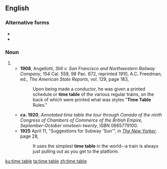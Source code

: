 {{also|timetable|time-table}}
==English==

===Alternative forms===
* {{l|en|time-table}}
* {{l|en|timetable}}

===Noun===
{{en-noun|s|head=[[time]] [[table]]}}
# {{alternative spelling of|timetable|lang=en}}
#* '''1908''', Angellotti, ''Still v. San Francisco and Northwestern Railway Company'', 154 Cal. 559, 98 Pac. 672, reprinted 1910, A.C. Freedman, ed., ''The American State Reports'', vol. 129, page 183,
#*: Upon being made a conductor, he was given a printed schedule or '''time table''' of the various regular trains, on the back of which were printed what was styles "'''Time Table''' Rules."
#* '''ca. 1920''', ''Annotated time table the tour through Canada of the ninth Congress of Chambers of Commerce of the British Empire, September-October nineteen-twenty'', ISBN 0665779100.<!--This is according to WorldCat. I don't know how a ca. 1920 publication can have an ISBN.-->
#* '''1925''' April 11, "Suggestions for Subway 'Sun'", in ''[[w:The New Yorker|The New Yorker]]'', page 28,<!--confirmed on microfilm-->
#*: It uses the simplest '''time table''' in the world--a train is always just pulling out as you get to the platform.

[[ku:time table]]
[[ta:time table]]
[[zh:time table]]